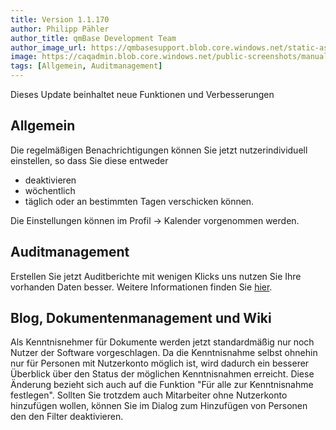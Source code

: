 ---
title: Version 1.1.170
author: Philipp Pähler
author_title: qmBase Development Team
author_image_url: https://qmbasesupport.blob.core.windows.net/static-assets/img/persons/paehler_round.png
image: https://caqadmin.blob.core.windows.net/public-screenshots/manual-screenshots/Screenshot%202022-03-30%20175213_OrgChartWithoutName.png
tags: [Allgemein, Auditmanagement]
---

Dieses Update beinhaltet neue Funktionen und Verbesserungen

<!--truncate-->

## Allgemein

Die regelmäßigen Benachrichtigungen können Sie jetzt nutzerindividuell einstellen, so dass Sie diese entweder

- deaktivieren
- wöchentlich
- täglich
  oder an bestimmten Tagen verschicken können.

Die Einstellungen können im Profil -> Kalender vorgenommen werden.

## Auditmanagement

Erstellen Sie jetzt Auditberichte mit wenigen Klicks uns nutzen Sie Ihre vorhanden Daten besser.
Weitere Informationen finden Sie [hier](/docs/apps/audit-management#wie-erstelle-ich-einen-auditbericht).

## Blog, Dokumentenmanagement und Wiki

Als Kenntnisnehmer für Dokumente werden jetzt standardmäßig nur noch Nutzer der Software vorgeschlagen.
Da die Kenntnisnahme selbst ohnehin nur für Personen mit Nutzerkonto möglich ist, wird dadurch ein besserer Überblick über den Status der möglichen Kenntnisnahmen erreicht.
Diese Änderung bezieht sich auch auf die Funktion "Für alle zur Kenntnisnahme festlegen".
Sollten Sie trotzdem auch Mitarbeiter ohne Nutzerkonto hinzufügen wollen, können Sie im Dialog zum Hinzufügen von Personen den den Filter deaktivieren.
